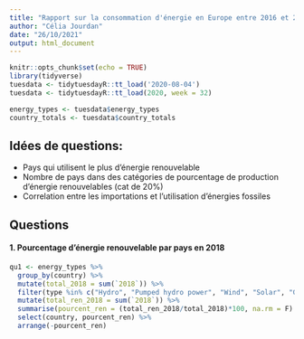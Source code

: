 ```yaml
---
title: "Rapport sur la consommation d'énergie en Europe entre 2016 et 2018"
author: "Célia Jourdan"
date: "26/10/2021"
output: html_document
---
```


```r
knitr::opts_chunk$set(echo = TRUE)
library(tidyverse)
tuesdata <- tidytuesdayR::tt_load('2020-08-04')
tuesdata <- tidytuesdayR::tt_load(2020, week = 32)

energy_types <- tuesdata$energy_types
country_totals <- tuesdata$country_totals
```

## Idées de questions:
- Pays qui utilisent le plus d'énergie renouvelable
- Nombre de pays dans des catégories de pourcentage de production d'énergie renouvelables (cat de 20%)
- Correlation entre les importations et l'utilisation d'énergies fossiles

## Questions

#### 1. Pourcentage d'énergie renouvelable par pays en 2018

```r
qu1 <- energy_types %>% 
  group_by(country) %>% 
  mutate(total_2018 = sum(`2018`)) %>% 
  filter(type %in% c("Hydro", "Pumped hydro power", "Wind", "Solar", "Geothermal", "Other")) %>% 
  mutate(total_ren_2018 = sum(`2018`)) %>% 
  summarise(pourcent_ren = (total_ren_2018/total_2018)*100, na.rm = F) %>% 
  select(country, pourcent_ren) %>% 
  arrange(-pourcent_ren)

```
















